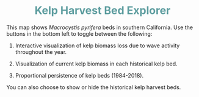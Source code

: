 
<center><h1><span style="color:CadetBlue"> Kelp Harvest Bed Explorer </span></h1></center>
This map shows *Macrocystis pyrifera* beds in southern California. Use the buttons in the bottom left to toggle between the following:

1. Interactive visualization of kelp biomass loss due to wave activity throughout the year.

2. Visualization of current kelp biomass in each historical kelp bed.

3. Proportional persistence of kelp beds (1984-2018).

You can also choose to show or hide the historical kelp harvest beds.

